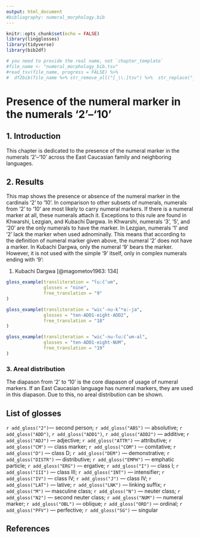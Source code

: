 ---
output: html_document
#bibliography: numeral_morphology.bib
---

```{r, include=FALSE}
knitr::opts_chunk$set(echo = FALSE)
library(lingglosses)
library(tidyverse)
library(bib2df)

# you need to provide the real name, not `chapter_template`
#file_name <- "numeral_morphology_bib.tsv"
#read_tsv(file_name, progress = FALSE) %>% 
#  df2bib(file_name %>% str_remove_all("[_\\.]tsv") %>%  str_replace("_bib$", "\\.bib"))
```

# Presence of the numeral marker in the numerals ‘2’--‘10’

## 1. Introduction

This chapter is dedicated to the presence of the numeral marker in the numerals ‘2’--‘10’ across the East Caucasian family and neighboring languages.

## 2. Results
This map shows the presence or absence of the numeral marker in the cardinals ‘2’ to ‘10’. In comparison to other subsets of numerals, numerals from ‘2’ to ‘10’ are most likely to carry numeral markers. If there is a numeral marker at all, these numerals attach it. Exceptions to this rule are found in Khwarshi, Lezgian, and Kubachi Dargwa. In Khwarshi, numerals ‘3’, ‘5’, and ‘20’ are the only numerals to have the marker. In Lezgian, numerals ‘1’ and ‘2’ lack the marker when used adnominally. This means that according to the definition of numeral marker given above, the numeral ‘2’ does not have a marker. In Kubachi Dargwa, only the numeral ‘9’ bears the marker. However, it is not used with the simple ‘9’ itself, only in complex numerals ending with ‘9’:

(@) Kubachi Dargwa [@magometov1963: 134]
```{r, echo=FALSE}
gloss_example(transliteration = "ʕu:č’um",
              glosses = "nine",
              free_translation = "9"
)
```
```{r, echo=FALSE}
gloss_example(transliteration = "wic’-nu-k’ʷa:-ja",
              glosses = "ten-ADD1-eight-ADD2",
              free_translation = "18"
)
```
```{r, echo=FALSE}
gloss_example(transliteration = "wic’-nu-ʕu:č’um-al",
              glosses = "ten-ADD1-eight-NUM",
              free_translation = "19"
)
```


### 3. Areal distribution
The diapason from ‘2’ to ‘10’ is the core diapason of usage of numeral markers. If an East Caucasian language has numeral markers, they are used in this diapason. Due to this, no areal distribution can be shown.


## List of glosses
`r add_gloss("2")`— second person; `r add_gloss("ABS")` — absolutive; `r add_gloss("ADD")`, `r add_gloss("ADD1")`, `r add_gloss("ADD2")` — additive; `r add_gloss("ADJ")` — adjective; `r add_gloss("ATTR")` — attributive; `r add_gloss("CM")` — class marker; `r add_gloss("COM")` — comitative; `r add_gloss("D")` — class D; `r add_gloss("DEM")` — demonstrative; `r add_gloss("DISTR")` — distributive; `r add_gloss("EMPH")` — emphatic particle; `r add_gloss("ERG")` — ergative; `r add_gloss("I")` — class I; `r add_gloss("III")` — class III; `r add_gloss("INT")` — intensifier; `r add_gloss("IV")` — class IV; `r add_gloss("J")` — class IV; `r add_gloss("LAT")` — lative; `r add_gloss("LNK")` — linking suffix; `r add_gloss("M")` — masculine class; `r add_gloss("N")` — neuter class; `r add_gloss("N2")` — second neuter class; `r add_gloss("NUM")` — numeral marker; `r add_gloss("OBL")` — oblique; `r add_gloss("ORD")` — ordinal; `r add_gloss("PFV")` — perfective; `r add_gloss("SG")` — singular

## References
